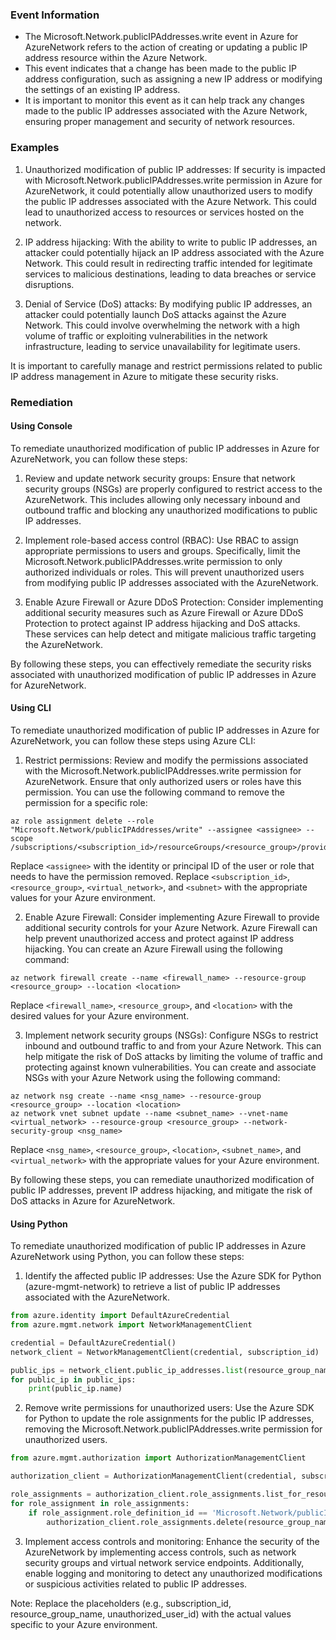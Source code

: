 
### Event Information

- The Microsoft.Network.publicIPAddresses.write event in Azure for AzureNetwork refers to the action of creating or updating a public IP address resource within the Azure Network.
- This event indicates that a change has been made to the public IP address configuration, such as assigning a new IP address or modifying the settings of an existing IP address.
- It is important to monitor this event as it can help track any changes made to the public IP addresses associated with the Azure Network, ensuring proper management and security of network resources.


### Examples

1. Unauthorized modification of public IP addresses: If security is impacted with Microsoft.Network.publicIPAddresses.write permission in Azure for AzureNetwork, it could potentially allow unauthorized users to modify the public IP addresses associated with the Azure Network. This could lead to unauthorized access to resources or services hosted on the network.

2. IP address hijacking: With the ability to write to public IP addresses, an attacker could potentially hijack an IP address associated with the Azure Network. This could result in redirecting traffic intended for legitimate services to malicious destinations, leading to data breaches or service disruptions.

3. Denial of Service (DoS) attacks: By modifying public IP addresses, an attacker could potentially launch DoS attacks against the Azure Network. This could involve overwhelming the network with a high volume of traffic or exploiting vulnerabilities in the network infrastructure, leading to service unavailability for legitimate users.

It is important to carefully manage and restrict permissions related to public IP address management in Azure to mitigate these security risks.

### Remediation

#### Using Console

To remediate unauthorized modification of public IP addresses in Azure for AzureNetwork, you can follow these steps:

1. Review and update network security groups: Ensure that network security groups (NSGs) are properly configured to restrict access to the AzureNetwork. This includes allowing only necessary inbound and outbound traffic and blocking any unauthorized modifications to public IP addresses.

2. Implement role-based access control (RBAC): Use RBAC to assign appropriate permissions to users and groups. Specifically, limit the Microsoft.Network.publicIPAddresses.write permission to only authorized individuals or roles. This will prevent unauthorized users from modifying public IP addresses associated with the AzureNetwork.

3. Enable Azure Firewall or Azure DDoS Protection: Consider implementing additional security measures such as Azure Firewall or Azure DDoS Protection to protect against IP address hijacking and DoS attacks. These services can help detect and mitigate malicious traffic targeting the AzureNetwork.

By following these steps, you can effectively remediate the security risks associated with unauthorized modification of public IP addresses in Azure for AzureNetwork.

#### Using CLI

To remediate unauthorized modification of public IP addresses in Azure for AzureNetwork, you can follow these steps using Azure CLI:

1. Restrict permissions: Review and modify the permissions associated with the Microsoft.Network.publicIPAddresses.write permission for AzureNetwork. Ensure that only authorized users or roles have this permission. You can use the following command to remove the permission for a specific role:

```
az role assignment delete --role "Microsoft.Network/publicIPAddresses/write" --assignee <assignee> --scope /subscriptions/<subscription_id>/resourceGroups/<resource_group>/providers/Microsoft.Network/virtualNetworks/<virtual_network>/subnets/<subnet>
```

Replace `<assignee>` with the identity or principal ID of the user or role that needs to have the permission removed. Replace `<subscription_id>`, `<resource_group>`, `<virtual_network>`, and `<subnet>` with the appropriate values for your Azure environment.

2. Enable Azure Firewall: Consider implementing Azure Firewall to provide additional security controls for your Azure Network. Azure Firewall can help prevent unauthorized access and protect against IP address hijacking. You can create an Azure Firewall using the following command:

```
az network firewall create --name <firewall_name> --resource-group <resource_group> --location <location>
```

Replace `<firewall_name>`, `<resource_group>`, and `<location>` with the desired values for your Azure environment.

3. Implement network security groups (NSGs): Configure NSGs to restrict inbound and outbound traffic to and from your Azure Network. This can help mitigate the risk of DoS attacks by limiting the volume of traffic and protecting against known vulnerabilities. You can create and associate NSGs with your Azure Network using the following command:

```
az network nsg create --name <nsg_name> --resource-group <resource_group> --location <location>
az network vnet subnet update --name <subnet_name> --vnet-name <virtual_network> --resource-group <resource_group> --network-security-group <nsg_name>
```

Replace `<nsg_name>`, `<resource_group>`, `<location>`, `<subnet_name>`, and `<virtual_network>` with the appropriate values for your Azure environment.

By following these steps, you can remediate unauthorized modification of public IP addresses, prevent IP address hijacking, and mitigate the risk of DoS attacks in Azure for AzureNetwork.

#### Using Python

To remediate unauthorized modification of public IP addresses in Azure AzureNetwork using Python, you can follow these steps:

1. Identify the affected public IP addresses: Use the Azure SDK for Python (azure-mgmt-network) to retrieve a list of public IP addresses associated with the AzureNetwork.

```python
from azure.identity import DefaultAzureCredential
from azure.mgmt.network import NetworkManagementClient

credential = DefaultAzureCredential()
network_client = NetworkManagementClient(credential, subscription_id)

public_ips = network_client.public_ip_addresses.list(resource_group_name, filter="resourceType eq 'Microsoft.Network/publicIPAddresses'")
for public_ip in public_ips:
    print(public_ip.name)
```

2. Remove write permissions for unauthorized users: Use the Azure SDK for Python to update the role assignments for the public IP addresses, removing the Microsoft.Network.publicIPAddresses.write permission for unauthorized users.

```python
from azure.mgmt.authorization import AuthorizationManagementClient

authorization_client = AuthorizationManagementClient(credential, subscription_id)

role_assignments = authorization_client.role_assignments.list_for_resource(resource_group_name, resource_provider_namespace='Microsoft.Network', resource_type='publicIPAddresses')
for role_assignment in role_assignments:
    if role_assignment.role_definition_id == 'Microsoft.Network/publicIPAddresses/write' and role_assignment.principal_id == unauthorized_user_id:
        authorization_client.role_assignments.delete(resource_group_name, role_assignment.name)
```

3. Implement access controls and monitoring: Enhance the security of the AzureNetwork by implementing access controls, such as network security groups and virtual network service endpoints. Additionally, enable logging and monitoring to detect any unauthorized modifications or suspicious activities related to public IP addresses.

Note: Replace the placeholders (e.g., subscription_id, resource_group_name, unauthorized_user_id) with the actual values specific to your Azure environment.

